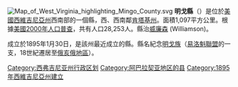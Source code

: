 [[File:Map_of_West_Virginia_highlighting_Mingo_County.svg|right]]
'''明戈縣'''（{{lang-en|Mingo County}}）是位於[[美國|美國]][[西維吉尼亞州|西維吉尼亞州]]西南部的一個縣，西、西南鄰[[肯塔基州|肯塔基州]]。面積1,097平方公里。根據[[美國2000年人口普查|美國2000年人口普查]]，共有人口28,253人。縣治[[威廉森_(西維吉尼亞州)|威廉森]] (Williamson)。

成立於1895年1月30日，是該州最近成立的縣。縣名紀念[[明戈族|明戈族]]（[[易洛魁聯盟|易洛魁聯盟]]的一支，18世紀遷居至[[俄亥俄地區|俄亥俄地區]]）。

{{Authority control}}

{{DEFAULTSORT:Mingo County}}
[[Category:西弗吉尼亚州行政区划|Category:西弗吉尼亚州行政区划]]
[[Category:阿巴拉契亚地区的县|Category:阿巴拉契亚地区的县]]
[[Category:1895年西維吉尼亞州建立|Category:1895年西維吉尼亞州建立]]

{{WestVirginia-geo-stub}}